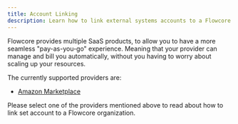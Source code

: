 ```yaml
---
title: Account Linking
description: Learn how to link external systems accounts to a Flowcore organization
---
```


Flowcore provides multiple SaaS products, to allow you to have a more seamless "pay-as-you-go" experience.
Meaning that your provider can manage and bill you automatically, without you having to worry about scaling up your resources.

The currently supported providers are:
- [Amazon Marketplace](/guides/account-linking/link-aws-account)

Please select one of the providers mentioned above to read about how to link set account to a Flowcore organization.